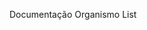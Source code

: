 

<Meta title="Organisms/List" component={List} />

Documentação Organismo List

<Preview>
  <Story name="default">
    <List
      data={JSON.parse(
        '[{"id":1,"image":"https://pokeres.bastionbot.org/images/pokemon/25.png","link":"/","type":"electric","price":2000,"name":"Pikachu"},{"id":1,"image":"https://pokeres.bastionbot.org/images/pokemon/25.png","link":"/","type":"electric","price":2000,"name":"Pikachu"},{"id":1,"image":"https://pokeres.bastionbot.org/images/pokemon/25.png","link":"/","type":"electric","price":2000,"name":"Pikachu"},{"id":1,"image":"https://pokeres.bastionbot.org/images/pokemon/25.png","link":"/","type":"electric","price":2000,"name":"Pikachu"},{"id":1,"image":"https://pokeres.bastionbot.org/images/pokemon/25.png","link":"/","type":"electric","price":2000,"name":"Pikachu"},{"id":1,"image":"https://pokeres.bastionbot.org/images/pokemon/25.png","link":"/","type":"electric","price":2000,"name":"Pikachu"},{"id":1,"image":"https://pokeres.bastionbot.org/images/pokemon/25.png","link":"/","type":"electric","price":2000,"name":"Pikachu"},{"id":1,"image":"https://pokeres.bastionbot.org/images/pokemon/25.png","link":"/","type":"electric","price":2000,"name":"Pikachu"},{"id":1,"image":"https://pokeres.bastionbot.org/images/pokemon/25.png","link":"/","type":"electric","price":2000,"name":"Pikachu"},{"id":1,"image":"https://pokeres.bastionbot.org/images/pokemon/25.png","link":"/","type":"electric","price":2000,"name":"Pikachu"},{"id":1,"image":"https://pokeres.bastionbot.org/images/pokemon/25.png","link":"/","type":"electric","price":2000,"name":"Pikachu"}]'
      )}
      isLoader={false}
    />
  </Story>
</Preview>
